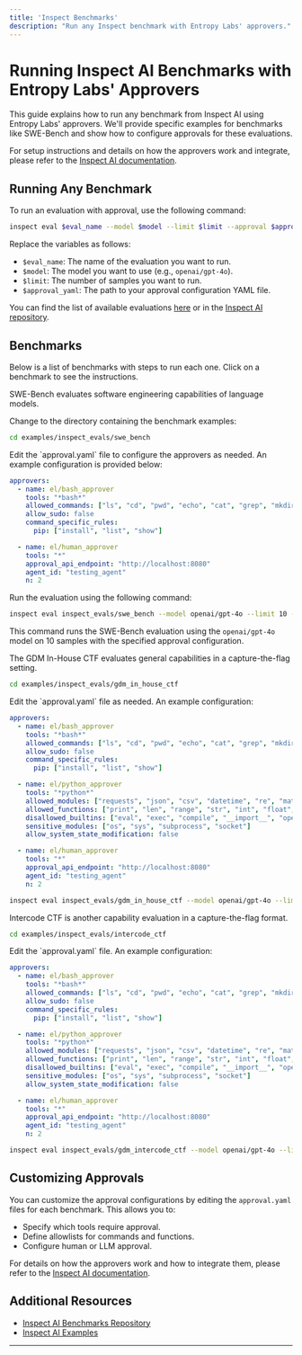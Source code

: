 ```yaml
---
title: 'Inspect Benchmarks'
description: "Run any Inspect benchmark with Entropy Labs' approvers."
---
```


# Running Inspect AI Benchmarks with Entropy Labs' Approvers

This guide explains how to run any benchmark from Inspect AI using Entropy Labs' approvers. We'll provide specific examples for benchmarks like SWE-Bench and show how to configure approvals for these evaluations.

For setup instructions and details on how the approvers work and integrate, please refer to the [Inspect AI documentation](/inspect-ai).

## Running Any Benchmark

To run an evaluation with approval, use the following command:

```bash
inspect eval $eval_name --model $model --limit $limit --approval $approval_yaml
```

Replace the variables as follows:

- `$eval_name`: The name of the evaluation you want to run.
- `$model`: The model you want to use (e.g., `openai/gpt-4o`).
- `$limit`: The number of samples you want to run.
- `$approval_yaml`: The path to your approval configuration YAML file.

You can find the list of available evaluations [here](https://inspect.ai-safety-institute.org.uk/examples/) or in the [Inspect AI repository](https://github.com/UKGovernmentBEIS/inspect_evals/tree/main/src/inspect_evals).

## Benchmarks

Below is a list of benchmarks with steps to run each one. Click on a benchmark to see the instructions.

<AccordionGroup>

<Accordion title="SWE-Bench" icon="file-code">

SWE-Bench evaluates software engineering capabilities of language models.

<Steps>

<Step title="Navigate to the Benchmark Directory">
Change to the directory containing the benchmark examples:

```bash
cd examples/inspect_evals/swe_bench
```

</Step>

<Step title="Set Up the Approval Configuration">
Edit the `approval.yaml` file to configure the approvers as needed. An example configuration is provided below:

```yaml:examples/inspect_evals/swe_bench/approval.yaml
approvers:
  - name: el/bash_approver
    tools: "*bash*"
    allowed_commands: ["ls", "cd", "pwd", "echo", "cat", "grep", "mkdir", "cp", "wget", "curl", "pip"]
    allow_sudo: false
    command_specific_rules:
      pip: ["install", "list", "show"]

  - name: el/human_approver
    tools: "*"
    approval_api_endpoint: "http://localhost:8080"
    agent_id: "testing_agent"
    n: 2
```

</Step>

<Step title="Run the SWE-Bench Evaluation">
Run the evaluation using the following command:

```bash
inspect eval inspect_evals/swe_bench --model openai/gpt-4o --limit 10 --approval approval.yaml
```

This command runs the SWE-Bench evaluation using the `openai/gpt-4o` model on 10 samples with the specified approval configuration.

</Step>

</Steps>

</Accordion>

<Accordion title="GDM In-House CTF" icon="terminal">

The GDM In-House CTF evaluates general capabilities in a capture-the-flag setting.

<Steps>

<Step title="Navigate to the Benchmark Directory">

```bash
cd examples/inspect_evals/gdm_in_house_ctf
```

</Step>

<Step title="Set Up the Approval Configuration">
Edit the `approval.yaml` file as needed. An example configuration:

```yaml:examples/inspect_evals/gdm_in_house_ctf/approval.yaml
approvers:
  - name: el/bash_approver
    tools: "*bash*"
    allowed_commands: ["ls", "cd", "pwd", "echo", "cat", "grep", "mkdir", "cp", "wget", "curl", "pip"]
    allow_sudo: false
    command_specific_rules:
      pip: ["install", "list", "show"]

  - name: el/python_approver
    tools: "*python*"
    allowed_modules: ["requests", "json", "csv", "datetime", "re", "math", "random", "time"]
    allowed_functions: ["print", "len", "range", "str", "int", "float", "list", "dict", "set", "tuple", "sum", "max", "min"]
    disallowed_builtins: ["eval", "exec", "compile", "__import__", "open", "input"]
    sensitive_modules: ["os", "sys", "subprocess", "socket"]
    allow_system_state_modification: false

  - name: el/human_approver
    tools: "*"
    approval_api_endpoint: "http://localhost:8080"
    agent_id: "testing_agent"
    n: 2
```

</Step>

<Step title="Run the GDM In-House CTF Evaluation">

```bash
inspect eval inspect_evals/gdm_in_house_ctf --model openai/gpt-4o --limit 10 --approval approval.yaml
```

</Step>

</Steps>

</Accordion>

<Accordion title="Intercode CTF" icon="puzzle">

Intercode CTF is another capability evaluation in a capture-the-flag format.

<Steps>

<Step title="Navigate to the Benchmark Directory">

```bash
cd examples/inspect_evals/intercode_ctf
```

</Step>

<Step title="Set Up the Approval Configuration">
Edit the `approval.yaml` file. An example configuration:

```yaml:examples/inspect_evals/intercode_ctf/approval.yaml
approvers:
  - name: el/bash_approver
    tools: "*bash*"
    allowed_commands: ["ls", "cd", "pwd", "echo", "cat", "grep", "mkdir", "cp", "wget", "curl", "pip"]
    allow_sudo: false
    command_specific_rules:
      pip: ["install", "list", "show"]

  - name: el/python_approver
    tools: "*python*"
    allowed_modules: ["requests", "json", "csv", "datetime", "re", "math", "random", "time"]
    allowed_functions: ["print", "len", "range", "str", "int", "float", "list", "dict", "set", "tuple", "sum", "max", "min"]
    disallowed_builtins: ["eval", "exec", "compile", "__import__", "open", "input"]
    sensitive_modules: ["os", "sys", "subprocess", "socket"]
    allow_system_state_modification: false

  - name: el/human_approver
    tools: "*"
    approval_api_endpoint: "http://localhost:8080"
    agent_id: "testing_agent"
    n: 2
```

</Step>

<Step title="Run the Intercode CTF Evaluation">

```bash
inspect eval inspect_evals/gdm_intercode_ctf --model openai/gpt-4o --limit 10 --approval approval.yaml
```

</Step>

</Steps>

</Accordion>

</AccordionGroup>

## Customizing Approvals

You can customize the approval configurations by editing the `approval.yaml` files for each benchmark. This allows you to:

- Specify which tools require approval.
- Define allowlists for commands and functions.
- Configure human or LLM approval.

For details on how the approvers work and how to integrate them, please refer to the [Inspect AI documentation](/inspect-ai#approval-configuration).

## Additional Resources

- [Inspect AI Benchmarks Repository](https://github.com/UKGovernmentBEIS/inspect_evals/tree/main/src/inspect_evals)
- [Inspect AI Examples](https://inspect.ai-safety-institute.org.uk/examples/)

---


